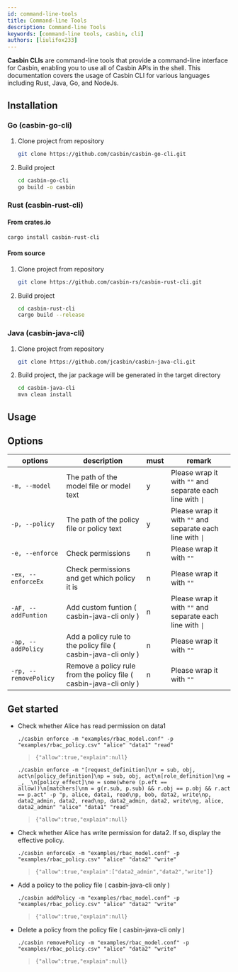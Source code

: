 ```yaml
---
id: command-line-tools
title: Command-line Tools
description: Command-line Tools
keywords: [command-line tools, casbin, cli]
authors: [liulifox233]
---
```


**Casbin CLIs** are command-line tools that provide a command-line interface for Casbin, enabling you to use all of Casbin APIs in the shell. This documentation covers the usage of Casbin CLI for various languages including Rust, Java, Go, and NodeJs.

## Installation

### Go (casbin-go-cli)

1. Clone project from repository

    ```bash
    git clone https://github.com/casbin/casbin-go-cli.git
    ```

2. Build project

    ```bash
    cd casbin-go-cli
    go build -o casbin
    ```

### Rust (casbin-rust-cli)

#### From crates.io

```bash
cargo install casbin-rust-cli
```

#### From source

1. Clone project from repository

    ```bash
    git clone https://github.com/casbin-rs/casbin-rust-cli.git
    ```

2. Build project

    ```bash
    cd casbin-rust-cli
    cargo build --release
    ```

### Java (casbin-java-cli)

1. Clone project from repository

    ```bash
    git clone https://github.com/jcasbin/casbin-java-cli.git
    ```

2. Build project, the jar package will be generated in the target directory

    ```bash
    cd casbin-java-cli
    mvn clean install
    ```

## Usage

## Options

| options               | description                                                          | must | remark                                                    |
|-----------------------|----------------------------------------------------------------------|------|-----------------------------------------------------------|
| `-m, --model`         | The path of the model file or model text                             | y    | Please wrap it with `""` and separate each line with `\|` |
| `-p, --policy`        | The path of the policy file or policy text                           | y    | Please wrap it with `""` and separate each line with `\|` |
| `-e, --enforce`       | Check permissions                                                    | n    | Please wrap it with `""`                                  |
| `-ex, --enforceEx`    | Check permissions and get which policy it is                         | n    | Please wrap it with `""`                                  |
| `-AF, --addFuntion`   | Add custom funtion ( casbin-java-cli only )                          | n    | Please wrap it with `""` and separate each line with `\|` |
| `-ap, --addPolicy`    | Add a policy rule to the policy file ( casbin-java-cli only )        | n    | Please wrap it with `""`                                  |
| `-rp, --removePolicy` | Remove a policy rule from the policy file ( casbin-java-cli only )   | n    | Please wrap it with `""`                                  |

## Get started

- Check whether Alice has read permission on data1

    ```shell
    ./casbin enforce -m "examples/rbac_model.conf" -p "examples/rbac_policy.csv" "alice" "data1" "read"
    ```

    > `{"allow":true,"explain":null}`

    ```shell
    ./casbin enforce -m "[request_definition]\nr = sub, obj, act\n[policy_definition]\np = sub, obj, act\n[role_definition]\ng = _, _\n[policy_effect]\ne = some(where (p.eft == allow))\n[matchers]\nm = g(r.sub, p.sub) && r.obj == p.obj && r.act == p.act" -p "p, alice, data1, read\np, bob, data2, write\np, data2_admin, data2, read\np, data2_admin, data2, write\ng, alice, data2_admin" "alice" "data1" "read"
    ```

    > `{"allow":true,"explain":null}`

- Check whether Alice has write permission for data2. If so, display the effective policy.

    ```shell
    ./casbin enforceEx -m "examples/rbac_model.conf" -p "examples/rbac_policy.csv" "alice" "data2" "write"
    ```

    > `{"allow":true,"explain":["data2_admin","data2","write"]}`

- Add a policy to the policy file ( casbin-java-cli only )

    ```shell
    ./casbin addPolicy -m "examples/rbac_model.conf" -p "examples/rbac_policy.csv" "alice" "data2" "write"
    ```

    > `{"allow":true,"explain":null}`

- Delete a policy from the policy file ( casbin-java-cli only )

    ```shell
    ./casbin removePolicy -m "examples/rbac_model.conf" -p "examples/rbac_policy.csv" "alice" "data2" "write"
    ```

    > `{"allow":true,"explain":null}`
